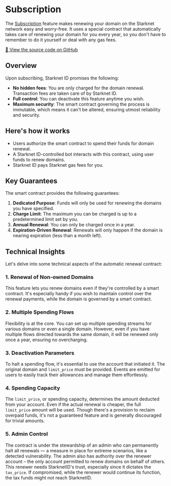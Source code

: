
# Subscription

The [Subscription](https://app.starknet.id/subscription) feature makes renewing your domain on the Starknet network easy and worry-free. It uses a special contract that automatically takes care of renewing your domain for you every year, so you don't have to remember to do it yourself or deal with any gas fees.

[🔗 View the source code on GitHub](https://github.com/starknet-id/auto_renew_contract)

## Overview

Upon subscribing, Starknet ID promises the following:

- **No hidden fees**: You are only charged for the domain renewal. Transaction fees are taken care of by Starknet ID.
- **Full control**: You can deactivate this feature anytime you wish.
- **Maximum security**: The smart contract governing the process is immutable, which means it can't be altered, ensuring utmost reliability and security.

## Here's how it works

- Users authorize the smart contract to spend their funds for domain renewal.
- A Starknet ID-controlled bot interacts with this contract, using user funds to renew domains.
- Starknet ID pays Starknet gas fees for you.

## Key Guarantees

The smart contract provides the following guarantees:

1. **Dedicated Purpose**: Funds will only be used for renewing the domains you have specified.
2. **Charge Limit**: The maximum you can be charged is up to a predetermined limit set by you.
3. **Annual Renewal**: You can only be charged once in a year.
4. **Expiration-Driven Renewal**: Renewals will only happen if the domain is nearing expiration (less than a month left).

## Technical Insights

Let's delve into some technical aspects of the automatic renewal contract:

### 1. Renewal of Non-owned Domains

This feature lets you renew domains even if they're controlled by a smart contract. It's especially handy if you wish to maintain control over the renewal payments, while the domain is governed by a smart contract.

### 2. Multiple Spending Flows

Flexibility is at the core. You can set up multiple spending streams for various domains or even a single domain. However, even if you have multiple flows directed towards the same domain, it will be renewed only once a year, ensuring no overcharging.

### 3. Deactivation Parameters

To halt a spending flow, it's essential to use the account that initiated it. The original domain and `limit_price` must be provided. Events are emitted for users to easily track their allowances and manage them effortlessly.

### 4. Spending Capacity

The `limit_price`, or spending capacity, determines the amount deducted from your account. Even if the actual renewal is cheaper, the full `limit_price` amount will be used. Though there's a provision to reclaim overpaid funds, it's not a guaranteed feature and is generally discouraged for trivial amounts.

### 5. Admin Control

The contract is under the stewardship of an admin who can permanently halt all renewals — a measure in place for extreme scenarios, like a detected vulnerability. The admin also has authority over the renewer account – the only account permitted to renew domains on behalf of others. This renewer needs StarknetID's trust, especially since it dictates the `tax_price`. If compromised, while the renewer would continue its function, the tax funds might not reach StarknetID.
